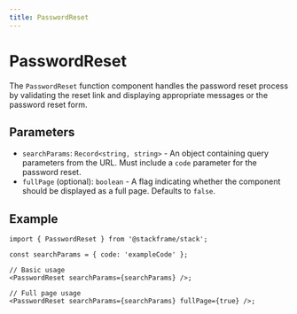 ```yaml
---
title: PasswordReset
---
```


# PasswordReset

The `PasswordReset` function component handles the password reset process by validating the reset link and displaying appropriate messages or the password reset form.

## Parameters

- `searchParams`: `Record<string, string>` - An object containing query parameters from the URL. Must include a `code` parameter for the password reset.
- `fullPage` (optional): `boolean` - A flag indicating whether the component should be displayed as a full page. Defaults to `false`.

## Example

```tsx
import { PasswordReset } from '@stackframe/stack';

const searchParams = { code: 'exampleCode' };

// Basic usage
<PasswordReset searchParams={searchParams} />;

// Full page usage
<PasswordReset searchParams={searchParams} fullPage={true} />;
```